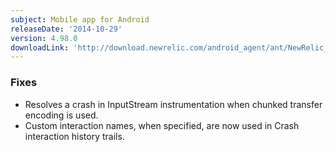 ```yaml
---
subject: Mobile app for Android
releaseDate: '2014-10-29'
version: 4.98.0
downloadLink: 'http://download.newrelic.com/android_agent/ant/NewRelic_Android_Agent_4.98.0.zip'
---
```


### Fixes

* Resolves a crash in InputStream instrumentation when chunked transfer encoding is used.
* Custom interaction names, when specified, are now used in Crash interaction history trails.
